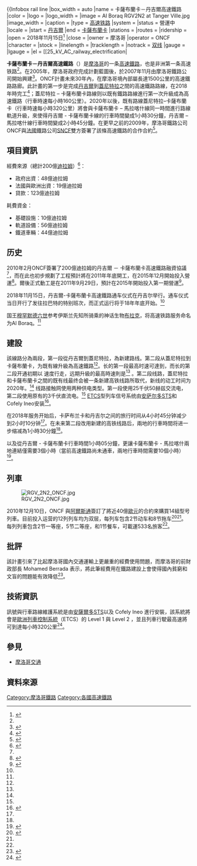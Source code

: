 {{noteTA|G1 = Railway
|1=zh-cn:接触网;zh-hk:架空電纜;zh-tw:電車線}}
{{update|time=2018-11-22T00:47:38+00:00}}
{{Infobox rail line
|box_width   = auto
|name        = 卡薩布蘭卡－丹吉爾高速鐵路<br />{{lang|ar|خط سرعة فائقة طنجة - الدار البيضاء}}
|color       =
|logo        = 
|logo_width  = 
|image       = Al Boraq RGV2N2 at Tanger Ville.jpg
|image_width = 
|caption     = 
|type        = [[高速铁路|高速铁路]]
|system      = 
|status      = 營運中
|locale      = {{MAR}}
|start       = [[丹吉爾|丹吉爾]]
|end         = [[卡薩布蘭卡|卡薩布蘭卡]]
|stations    = 
|routes      = 
|ridership   = 
|open        = 2018年11月15日<ref name=open>{{Cite web|url=https://www.aljazeera.com/news/2018/11/africa-fastest-train-steams-morocco-181115165325722.html|title='Africa's fastest train' steams ahead in Morocco|date=15 November 2018|website=Al Jazeera|access-date=21 November 2018|archive-date=2020-09-11|archive-url=https://web.archive.org/web/20200911015432/https://www.aljazeera.com/news/2018/11/africa-fastest-train-steams-morocco-181115165325722.html|dead-url=no}}</ref>
|close       = 
|owner       = 摩洛哥
|operator    = ONCF
|character   = 
|stock       = 
|linelength  = {{convert|323|km}}
|tracklength = 
|notrack     = [[双线|双线]] 
|gauge       = {{RailGauge|sg|allk=on}}
|lgauge      = 
|el          = [[25_kV_AC_railway_electrification|{{nowrap]]
|speed       = {{convert|320|km/h}}
|elevation   = 
|map         = 
|map_state   = 
}}

'''卡薩布蘭卡－丹吉爾高速鐵路'''（{{lang-ar|'''خط سرعة فائقة طنجة - الدار البيضاء'''}}）是[[摩洛哥|摩洛哥]]的一条[[高速鐵路|高速鐵路]]，也是非洲第一条高速铁路<ref name=rgi20110929 />。在2005年，摩洛哥政府完成計劃藍圖後，於2007年11月由摩洛哥鐵路公司{{link-en|ONCF|ONCF}}開始興建<ref>{{cite web| url=http://www.oncf.ma/en/index.aspx?md=137&rb=624| title=摩洛哥高速鐵路總體計畫| year=2006| publisher=ONCF.ma| deadurl=yes| archiveurl=https://web.archive.org/web/20120328104316/http://www.oncf.ma/en/index.aspx?md=137&rb=624| archivedate=2012-03-28| accessdate=2015-06-17}}</ref>。ONCF計畫未來30年內，在摩洛哥境內部屬長達1500公里的高速鐵路路廊。此計畫的第一步是完成[[丹吉爾|丹吉爾]]到[[蓋尼特拉|蓋尼特拉]]之間的高速鐵路路線，在2018年時完工<ref>{{cite web |url=http://www.railway-technology.com/news/newsmorocco-awards-tangiers-kenitra-high-speed-line-contract |title=Morocco awards Tangier-Kenitra high-speed line contract |website=railway-technology.com |publisher=Kable |date=8 April 2013 |access-date=2015-06-17 |archive-date=2020-09-18 |archive-url=https://web.archive.org/web/20200918064938/https://www.railway-technology.com/news/newsmorocco-awards-tangiers-kenitra-high-speed-line-contract |dead-url=no }}</ref>；蓋尼特拉 – 卡薩布蘭卡路線则以既有鐵路路線進行第一次升級成為高速鐵路（行車時速每小時160公里）。2020年以後，既有路線蓋尼特拉–卡薩布蘭卡（行車時速每小時320公里）將會與卡薩布蘭卡 – 馬拉喀什線同一時間進行路線軌道升級，來使得丹吉爾 - 卡薩布蘭卡線的行車時間變成1小時30分鐘，丹吉爾 – 馬拉喀什線行車時間變成2小時45分鐘。在更早之前的2009年，摩洛哥鐵路公司ONCF與[[法國|法國]]鐵路公司[[SNCF|SNCF]]雙方簽署了該條高速鐵路的合作合約<ref>{{cite web | url=http://www.magharebia.com/cocoon/awi/xhtml1/en_GB/features/awi/features/2009/04/15/feature-02 | title=Engineers begin work on Moroccan high-speed rail link | date=2009年4月15日 | publisher=Magharebia | access-date=2015年6月17日 | archive-date=2016年3月3日 | archive-url=https://web.archive.org/web/20160303165448/http://www.magharebia.com/cocoon/awi/xhtml1/en_GB/features/awi/features/2009/04/15/feature-02 | dead-url=no }}</ref>。

==項目資訊==

經費來源（總計200億[[迪拉姆|迪拉姆]]）<ref name=rgi20100218>{{cite web| title=High speed funding package agreed| url=http://www.railwaygazette.com/news/single-view/view/10/high-speed-funding-package-agreed.html| work=[[Railway_Gazette_International|Railway Gazette International]]| date=2010-02-18| access-date=2015-06-17| archive-date=2020-09-18| archive-url=https://web.archive.org/web/20200918071813/https://www.railwaygazette.com/news/single-view/view/10/high-speed-funding-package-agreed.html| dead-url=no}}</ref>：
*政府出資：48億迪拉姆
*法國與歐洲出資：19億迪拉姆
*貸款：123億迪拉姆

耗費資金：
*基礎設施：10億迪拉姆
*軌道設備：56億迪拉姆
*鐵道車輛：44億迪拉姆

==历史==
2010年2月ONCF簽署了200億迪拉姆的丹吉爾 － 卡薩布蘭卡高速鐵路融資協議<ref name=rgi20100218 />，而在此也初步規劃了工程預計將在2011年年底開工，在2015年12月開始投入營運<ref>{{cite web|url=http://www.railwaysafrica.com/blog/2010/11/bids-for-moroccan-high-speed-line/|accessdate=2010-12-01|title=BIDS FOR MOROCCAN HIGH-SPEED LINE|work=非洲鐵路|date=2010年11月29日|archive-date=2012-03-21|archive-url=https://web.archive.org/web/20120321081927/http://www.railwaysafrica.com/blog/2010/11/bids-for-moroccan-high-speed-line/|dead-url=no}}</ref>。爾後正式動工是在2011年9月29日，預計在2015年開始投入第一期營運<ref name=rgi20110929>{{cite news|url=http://www.railwaygazette.com/nc/news/single-view/view/ceremony-launches-tanger-casablanca-high-speed-project.html|title=Ceremony launches Tanger – Casablanca high speed project|date=2011年9月29日|work=[[Railway_Gazette_International|Railway Gazette International]]|accessdate=2015年6月17日|archive-date=2020年11月24日|archive-url=https://web.archive.org/web/20201124023430/https://www.railwaygazette.com/nc/news/single-view/view/ceremony-launches-tanger-casablanca-high-speed-project.html|dead-url=no}}</ref>。

2018年11月15日，丹吉爾-卡薩布蘭卡高速鐵路通车仪式在丹吉尔举行。通车仪式当日开行了发往拉巴特的特别班次，而正式运行将于18年年底开始。<ref name="rg 11/18">{{cite web | url=https://www.railwaygazette.com/news/news/africa/single-view/view/africas-first-high-speed-line-inaugurated.html | title=Africa’s first high speed line inaugurated | publisher=Railway Gazette International | date=16 November 2018 | accessdate=21 November 2018 | archive-date=2020-11-22 | archive-url=https://web.archive.org/web/20201122165937/https://www.railwaygazette.com/news/news/africa/single-view/view/africas-first-high-speed-line-inaugurated.html | dead-url=no }}</ref>国王[[穆罕默德六世_(摩洛哥)|穆罕默德六世]]参考伊斯兰先知所骑乘的神话生物[[布拉克_(神獸)|布拉克]]，将高速铁路服务命名为Al Boraq。<ref name="rg 11/18"/>

==建設==

該線路分為兩段，第一段從丹吉爾到蓋尼特拉，為新建路线。第二段从蓋尼特拉到卡薩布蘭卡，为既有線升級為高速鐵路<ref name=rgi20110929/>。长{{convert|186|km|mi}}的第一段最高时速可達到{{convert|320|km/h|abbr=on}}，而长{{convert|137|km|mi}}的第二段开通初期以 {{convert|160|kph|mph}}速度行走，远期升級的最高時速則是{{convert|220|km/h|abbr=on}}<Ref name="rg 11/18"/> 。第二段线路，蓋尼特拉和卡薩布蘭卡之間的既有线最终会被一条新建高铁线路所取代，新线的动工时间为2020年。<Ref name="rg 11/18"/> 线路接触网使用两种供电类型。第一段使用25千伏50赫兹交流电，第二段使用原有的3千伏直流电。<Ref name="rg 11/18"/> [[ETCS|ETCS]]型列车信号系统由[[安萨尔多STS|安萨尔多STS]]和Cofely Ineo安装<ref>{{cite web | url=http://www.railwaygazette.com/news/projects-infrastructure/single-view/view/tanger-kenitra-high-speed-line-signalling-contract-signed.html | title=Tanger - Kénitra high speed line signalling contract signed | publisher=Railway Gazette International | date=4 April 2013 | accessdate=5 April 2013 | archive-date=2020-09-18 | archive-url=https://web.archive.org/web/20200918031955/https://www.railwaygazette.com/news/projects-infrastructure/single-view/view/tanger-kenitra-high-speed-line-signalling-contract-signed.html | dead-url=no }}</ref>。

在2018年服务开始后，卡萨布兰卡和丹吉尔之间的旅行时间从4小时45分钟减少到2小时10分钟<ref name="rg 11/18"/>。在未来第二段改用新建的高铁线路后，兩地的行車時間将进一步缩减為1小時30分鐘<ref name="rg 11/18"/>。

以及從丹吉爾 - 卡薩布蘭卡行車時間1小時05分鐘，更讓卡薩布蘭卡 - 馬拉喀什兩地連結僅需要3個小時（當前高速鐵路尚未通車，兩地行車時間需要10個小時）<ref>{{cite web | url=http://www.oncf.ma/en/index.aspx?md=137&rb=624 | title=High Speed Master estimated times | year=2006 | publisher=ONCF.ma | deadurl=yes | archiveurl=https://web.archive.org/web/20120328104316/http://www.oncf.ma/en/index.aspx?md=137&rb=624 | archivedate=2012-03-28 | accessdate=2015-06-17 }}</ref>。

==列車==
[[File:RGV_2N2_ONCF.jpg|right]]

2010年12月10日，ONCF 與[[阿爾斯通公司|阿爾斯通]]簽訂了將近40億[[歐元|歐元]]的合約來購買14組{{link-en|Euroduplex|Euroduplex}}型号列車。目前投入运营的12列列车均为双层，每列车包含2节动车和8节拖车<ref name=duplexorder>{{cite web | url=http://www.railwaygazette.com/nc/news/single-view/view/oncf-to-buy-14-duplex-high-speed-trains.html | title=ONCF to buy 14 Duplex high speed trains | work=[[Railway_Gazette_International|Railway Gazette International]] | date=2010年12月10日 | access-date=2015年6月17日 | archive-date=2020年11月26日 | archive-url=https://web.archive.org/web/20201126181302/https://www.railwaygazette.com/nc/news/single-view/view/oncf-to-buy-14-duplex-high-speed-trains.html | dead-url=no }}</ref><ref name="rg 11/18" />。每列列車包含2节一等座，5节二等座，和1节餐车，可載運533名旅客<ref name=duplexorder/>。

==批評==
該計畫引來了比起摩洛哥國內交通運輸上更嚴重的經費使用問題，而摩洛哥的前財政部長 Mohamed Berrada 表示，將此筆經費用在鐵路建設上會使得國內貧窮和文盲的問題能有效降低<ref>{{cite web|title=Nicolas Sarkozy visits Morocco for TGV rail-link launch|url=http://www.bbc.co.uk/news/world-europe-15103100|publisher=BBC 線上新聞|accessdate=2011年10月13日|archiveurl=https://www.webcitation.org/62PbeSOLr?url=http://www.bbc.co.uk/news/world-europe-15103100|archivedate=2011年10月13日|date=2011年9月29日|deadurl=yes}}</ref>。

== 技術資訊 ==
訊號與行車路線維護系統是由[[安薩爾多STS|安薩爾多STS]]以及 Cofely Ineo 進行安裝，該系統將會是[[歐洲列車控制系統|歐洲列車控制系統]]（ETCS）的 Level 1 與 Level 2 ，並且列車行駛最高速將可到達每小時320公里<ref>{{cite web | url=http://www.railwaygazette.com/news/projects-infrastructure/single-view/view/tanger-kenitra-high-speed-line-signalling-contract-signed.html | title=Tanger - Kénitra high speed line signalling contract signed | publisher=Railway Gazette International | date=2013年4月4日 | accessdate=2013年4月5日 | archive-date=2020年9月18日 | archive-url=https://web.archive.org/web/20200918031955/https://www.railwaygazette.com/news/projects-infrastructure/single-view/view/tanger-kenitra-high-speed-line-signalling-contract-signed.html | dead-url=no }}</ref>。

==參見==
*[[摩洛哥交通|摩洛哥交通]]

==資料來源==
{{reflist}}

{{高速鐵路}}

{{DEFAULTSORT:Casablanca-Tangier high-speed rail line}}
[[Category:摩洛哥鐵路|Category:摩洛哥鐵路]]
[[Category:各國高速鐵路|Category:各國高速鐵路]]